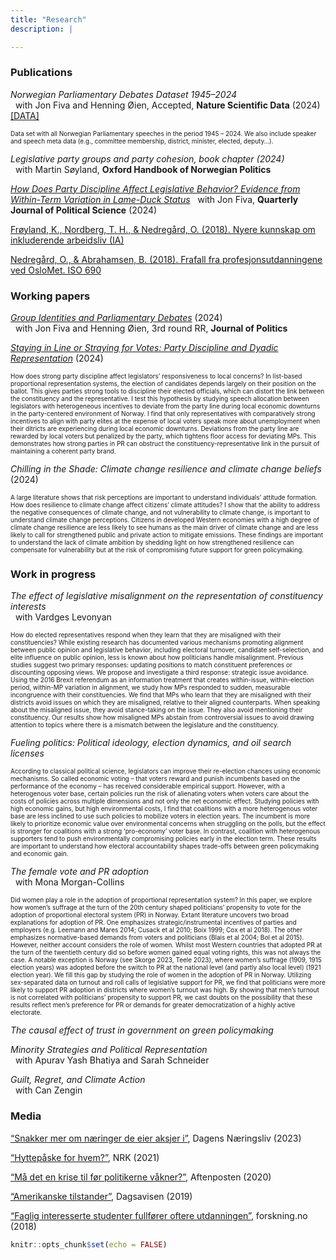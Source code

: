 ```yaml
---
title: "Research"
description: |

---
```



### Publications


_Norwegian Parliamentary Debates Dataset 1945--2024_  
&nbsp; with Jon Fiva and Henning Øien, Accepted, **Nature Scientific Data** (2024) [[DATA]][NPD]

<font size="1"> Data set with all Norwegian Parliamentary speeches in the period 1945 -- 2024. We also include speaker and speech meta data (e.g., committee membership, district, minister, elected, deputy...). </font> 

_Legislative party groups and party cohesion, book chapter (2024)_  
&nbsp; with Martin Søyland, **Oxford Handbook of Norwegian Politics**

[_How Does Party Discipline Affect Legislative Behavior? Evidence from Within-Term Variation in Lame-Duck Status_][LameDucks]
&nbsp; with Jon Fiva, **Quarterly Journal of Political Science** (2024)

[Frøyland, K., Nordberg, T. H., & Nedregård, O. (2018). Nyere kunnskap om inkluderende arbeidsliv (IA)][InkluderendeArbeidsliv]

[Nedregård, O., & Abrahamsen, B. (2018). Frafall fra profesjonsutdanningene ved OsloMet. ISO 690][Frafall]


### Working papers


	
[_Group Identities and Parliamentary Debates_][GroupIdentities] (2024)  
&nbsp; with Jon Fiva and Henning Øien, 3rd round RR, **Journal of Politics**

[_Staying in Line or Straying for Votes: Party Discipline and Dyadic Representation_][StayingInLine1] (2024)  

<font size="1"> How does strong party discipline affect legislators' responsiveness to local concerns? In list-based proportional representation systems, the election of candidates depends largely on their position on the ballot. This gives parties strong tools to discipline their elected officials, which can distort the link between the constituency and the representative. I test this hypothesis by studying speech allocation between legislators with heterogeneous incentives to deviate from the party line during local economic downturns in the party-centered environment of Norway. I find that only representatives with comparatively strong incentives to align with party elites at the expense of local voters speak more about unemployment when their ditricts are experiencing during local economic downturns. Deviations from the party line are rewarded by local voters but penalized by the party, which tightens floor access for deviating MPs. This demonstrates how strong parties in PR can obstruct the constituency-representative link in the pursuit of maintaining a coherent party brand. </font> 


_Chilling in the Shade: Climate change resilience and climate change beliefs_  (2024)

 <font size="1"> 	A large literature shows that risk perceptions are important to understand individuals' attitude formation. How does resilience to climate change affect citizens' climate attitudes? I show that the ability to address the negative consequences of climate change, and not vulnerability to climate change, is important to understand climate change perceptions. Citizens in developed Western economies with a high degree of climate change resilience are less likely to see humans as the main driver of climate change and are less likely to call for strengthened public and private action to mitigate emissions. These findings are important to understand the lack of climate ambition by shedding light on how strengthened resilience can compensate for vulnerability but at the risk of compromising future support for green policymaking. </font> 
	
	
### Work in progress

_The effect of legislative misalignment on the representation of constituency interests_  
&nbsp; with Vardges Levonyan

 <font size="1"> How do elected representatives respond when they learn that they are misaligned with their constituencies? While existing research has documented various mechanisms promoting alignment between public opinion and legislative behavior, including electoral turnover, candidate self-selection, and elite influence on public opinion, less is known about how politicians handle misalignment. Previous studies suggest two primary responses: updating positions to match constituent preferences or discounting opposing views. We propose and investigate a third response: strategic issue avoidance. Using the 2016 Brexit referendum as an information treatment that creates within-issue, within-election period, within-MP variation in alignment, we study how MPs responded to sudden, measurable incongruence with their constituencies. We find that MPs who learn that they are misaligned with their districts avoid issues on which they are misaligned, relative to their aligned counterparts. When speaking about the misaligned issue, they avoid stance-taking on the issue. They also avoid mentioning their constituency. Our results show how misaligned MPs abstain from controversial issues to avoid drawing attention to topics where there is a mismatch between the legislature and the constituency. </font> 


_Fueling politics: Political ideology, election dynamics, and oil search licenses_

 <font size="1"> According to classical political science, legislators can improve their re-election chances using economic mechanisms. So called economic voting -- that voters reward and punish incumbents based on the performance of the economy -- has received considerable empirical support. However, with a heterogenous voter base, certain policies run the risk of alienating voters when voters care about the costs of policies across multiple dimensions and not only the net economic effect. Studying policies with high economic gains, but high environmental costs, I find that coalitions with a more heterogenous voter base are less inclined to use such policies to mobilize voters in election years. The incumbent is more likely to prioritize economic value over environmental concerns when struggling on the polls, but the effect is stronger for coalitions with a strong 'pro-economy' voter base. In contrast, coalition with heterogenous supporters tend to push environmentally compromising policies early in the election term. These results are important to understand how electoral accountability shapes trade-offs between green policymaking and economic gain. </font> 

_The female vote and PR adoption_  
&nbsp; with Mona Morgan-Collins

 <font size="1"> Did women play a role in the adoption of proportional representation system? In this paper, we explore how women’s suffrage at the turn of the 20th century shaped politicians’ propensity to vote for the adoption of proportional electoral system (PR) in Norway. Extant literature uncovers two broad explanations for adoption of PR. One emphasizes strategic/instrumental incentives of parties and employers (e.g. Leemann and Mares 2014; Cusack et al 2010; Boix 1999; Cox et al 2018). The other emphasizes normative-based demands from voters and politicians (Blais et al 2004; Bol et al 2015). However, neither account considers the role of women. Whilst most Western countries that adopted PR at the turn of the twentieth century did so before women gained equal voting rights, this was not always the case. A notable exception is Norway (see Skorge 2023, Teele 2023), where women’s suffrage (1909, 1915 election years) was adopted before the switch to PR at the national level (and partly also local level) (1921 election year). We fill this gap by studying the role of women in the adoption of PR in Norway. Utilizing sex-separated data on turnout and roll calls of legislative support for PR, we find that politicians were more likely to support PR adoption in districts where women’s turnout was high. By showing that men’s turnout is not correlated with politicians’ propensity to support PR, we cast doubts on the possibility that these results reflect men’s preference for PR or demands for greater democratization of a highly active electorate.  </font> 


_The causal effect of trust in government on green policymaking_  

_Minority Strategies and Political Representation_  
&nbsp; with Apurav Yash Bhatiya and Sarah Schneider

_Guilt, Regret, and Climate Action_  
&nbsp; with Can Zengin

### Media

["Snakker mer om næringer de eier aksjer i"][aksjer], Dagens Næringsliv (2023)

["Hyttepåske for hvem?"][hyttepaaske], NRK (2021)

["Må det en krise til før politikerne våkner?"][krise], Aftenposten (2020)

["Amerikanske tilstander"][amerikanske_tilstander], Dagsavisen (2019)

["Faglig interesserte studenter fullfører oftere utdanningen"][faglig_interessert], forskning.no (2018)

[NPD]: https://www.dropbox.com/scl/fi/nibtll2du282lx1zk982m/NPD_v1.zip?rlkey=lrjlw62mytavv4hqndr2v9bqe&st=twatcjx6&dl=0

[StayingInLine1]: https://www.dropbox.com/scl/fi/ciaumjg80o4bvizgt3edm/StayingInLine.pdf?rlkey=gszm2arcbbl2uu1rxidjseehv&st=jsatm1cw&dl=0

[ChillingInTheShade]: https://www.dropbox.com/scl/fi/yj2dok5qm0ntkfuv67c3g/ChillingInTheShade.pdf?rlkey=t6qceyv59xm3nymnbfdq051y6&dl=0

[aksjer]: https://www.dn.no/innlegg/politikk/investeringer/aksjer/snakker-mer-om-naringer-de-eier-aksjer-i/2-1-1519931

[SpeechIsSilver]: https://www.dropbox.com/s/7gq0t8xe68gbqlo/SpeechIsSilver.pdf?dl=0

[LameDucks]: https://www.nowpublishers.com/article/Details/QJPS-22094
[GroupIdentities]: https://www.dropbox.com/scl/fi/pes9zzosasy4qlum531tk/FNO.pdf?rlkey=mu4020gv9g0hxvopqx1895agb&st=941siw4q&dl=0

[Frafall]: https://oda.oslomet.no/oda-xmlui/handle/20.500.12199/3013
[InkluderendeArbeidsliv]: https://www.regjeringen.no/no/dokumenter/nyere-kunnskap-om-inkluderende-arbeidsliv-ia/id2628425/


[hyttepaaske]: https://www.nrk.no/ytring/hyttepaske-for-hvem_-1.15418469
[krise]: https://www.aftenposten.no/meninger/kronikk/i/50gQGb/maa-det-en-krise-til-foer-politikerne-vaakner-jon-h-fiva-og-oda-nedregaard
[amerikanske_tilstander]: https://www.dagsavisen.no/debatt/2019/12/10/amerikanske-tilstander/
[faglig_interessert]: https://forskning.no/oslomet-skole-og-utdanning-partner/faglig-interesserte-studenter-fullforer-oftere-utdanningen/1231170
```r
knitr::opts_chunk$set(echo = FALSE)


```
